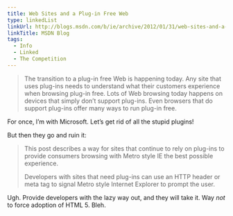 ```yaml
---
title: Web Sites and a Plug-in Free Web
type: linkedList
linkUrl: http://blogs.msdn.com/b/ie/archive/2012/01/31/web-sites-and-a-plug-in-free-web.aspx
linkTitle: MSDN Blog
tags:
  - Info
  - Linked
  - The Competition
---
```


> The transition to a plug-in free Web is happening today. Any site that uses plug-ins needs to understand what their customers experience when browsing plug-in free. Lots of Web browsing today happens on devices that simply don’t support plug-ins. Even browsers that do support plug-ins offer many ways to run plug-in free.

For once, I’m with Microsoft. Let’s get rid of all the stupid plugins!

But then they go and ruin it:

> This post describes a way for sites that continue to rely on plug-ins to provide consumers browsing with Metro style IE the best possible experience.
>
> Developers with sites that need plug-ins can use an HTTP header or meta tag to signal Metro style Internet Explorer to prompt the user.

Ugh. Provide developers with the lazy way out, and they will take it. Way _not_ to force adoption of HTML 5. Bleh.
